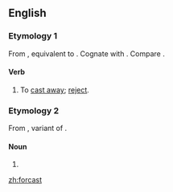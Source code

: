 ==English==

===Etymology 1===
From {{etyl|enm|en}} {{term|forcasten||to cast away, reject|lang=enm}}, equivalent to {{prefix|for|cast|lang=en}}. Cognate with {{etyl|sv|-}} {{term|förkasta||to reject|lang=sv}}. Compare {{l|en|forcasten}}.

====Verb====
{{en-verb|forcasts|forcasting|forcast|past2=forcasted}}

# {{context|transitive|obsolete|lang=en}} To [[cast away]]; [[reject]].

===Etymology 2===
From {{etyl|enm|en}} {{term|forcast|lang=enm}}, variant of {{term|forecast|lang=enm}}.

====Noun====
{{head|en|noun}}

# {{misspelling of|forecast|lang=en}}

[[zh:forcast]]